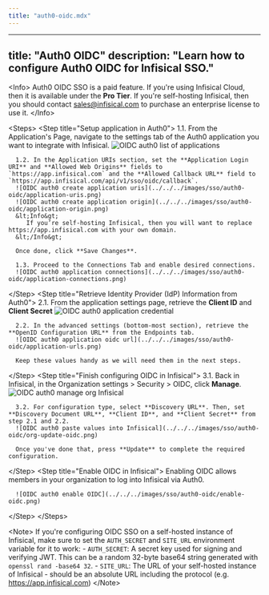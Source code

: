 ```yaml
---
title: "auth0-oidc.mdx"
---
```


---
title: "Auth0 OIDC"
description: "Learn how to configure Auth0 OIDC for Infisical SSO."
---

&lt;Info&gt;
  Auth0 OIDC SSO is a paid feature. If you're using Infisical Cloud, then it is
  available under the **Pro Tier**. If you're self-hosting Infisical, then you
  should contact sales@infisical.com to purchase an enterprise license to use
  it.
&lt;/Info&gt;

&lt;Steps&gt;
   &lt;Step title="Setup application in Auth0"&gt;
      1.1. From the Application's Page, navigate to the settings tab of the Auth0 application you want to integrate with Infisical.
      ![OIDC auth0 list of applications](../../../images/sso/auth0-oidc/application-settings.png)
      
      1.2. In the Application URIs section, set the **Application Login URI** and **Allowed Web Origins** fields to `https://app.infisical.com` and the **Allowed Callback URL** field to `https://app.infisical.com/api/v1/sso/oidc/callback`.
      ![OIDC auth0 create application uris](../../../images/sso/auth0-oidc/application-uris.png)
      ![OIDC auth0 create application origin](../../../images/sso/auth0-oidc/application-origin.png)
      &lt;Info&gt;
         If you’re self-hosting Infisical, then you will want to replace https://app.infisical.com with your own domain.
      &lt;/Info&gt;

      Once done, click **Save Changes**.

      1.3. Proceed to the Connections Tab and enable desired connections.
      ![OIDC auth0 application connections](../../../images/sso/auth0-oidc/application-connections.png)

   &lt;/Step&gt;
   &lt;Step title="Retrieve Identity Provider (IdP) Information from Auth0"&gt;
      2.1. From the application settings page, retrieve the **Client ID** and **Client Secret**
      ![OIDC auth0 application credential](../../../images/sso/auth0-oidc/application-credential.png)

      2.2. In the advanced settings (bottom-most section), retrieve the **OpenID Configuration URL** from the Endpoints tab.
      ![OIDC auth0 application oidc url](../../../images/sso/auth0-oidc/application-urls.png)

      Keep these values handy as we will need them in the next steps.

   &lt;/Step&gt;
   &lt;Step title="Finish configuring OIDC in Infisical"&gt;
      3.1. Back in Infisical, in the Organization settings &gt; Security &gt; OIDC, click **Manage**.
      ![OIDC auth0 manage org Infisical](../../../images/sso/auth0-oidc/org-oidc-overview.png)

      3.2. For configuration type, select **Discovery URL**. Then, set **Discovery Document URL**, **Client ID**, and **Client Secret** from step 2.1 and 2.2.
      ![OIDC auth0 paste values into Infisical](../../../images/sso/auth0-oidc/org-update-oidc.png)

      Once you've done that, press **Update** to complete the required configuration.

   &lt;/Step&gt;
   &lt;Step title="Enable OIDC in Infisical"&gt;
      Enabling OIDC allows members in your organization to log into Infisical via Auth0.

      ![OIDC auth0 enable OIDC](../../../images/sso/auth0-oidc/enable-oidc.png)

   &lt;/Step&gt;
&lt;/Steps&gt;

&lt;Note&gt;
  If you're configuring OIDC SSO on a self-hosted instance of Infisical, make
  sure to set the `AUTH_SECRET` and `SITE_URL` environment variable for it to
  work: - `AUTH_SECRET`: A secret key used for signing and verifying JWT. This
  can be a random 32-byte base64 string generated with `openssl rand -base64
  32`. - `SITE_URL`: The URL of your self-hosted instance of Infisical - should
  be an absolute URL including the protocol (e.g. https://app.infisical.com)
&lt;/Note&gt;
